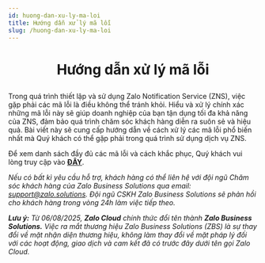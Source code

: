```yaml
---
id: huong-dan-xu-ly-ma-loi
title: Hướng dẫn xử lý mã lỗi
slug: /huong-dan-xu-ly-ma-loi
---
```


# <p align="center">Hướng dẫn xử lý mã lỗi</p>

Trong quá trình thiết lập và sử dụng Zalo Notification Service (ZNS), việc gặp phải các mã lỗi là điều không thể tránh khỏi. Hiểu và xử lý chính xác những mã lỗi này sẽ giúp doanh nghiệp của bạn tận dụng tối đa khả năng của ZNS, đảm bảo quá trình chăm sóc khách hàng diễn ra suôn sẻ và hiệu quả. Bài viết này sẽ cung cấp hướng dẫn về cách xử lý các mã lỗi phổ biến nhất mà Quý khách có thể gặp phải trong quá trình sử dụng dịch vụ ZNS.

Để xem danh sách đầy đủ các mã lỗi và cách khắc phục, Quý khách vui lòng truy cập vào [**ĐÂY**](https://developers.zalo.me/docs/zalo-notification-service/phu-luc/bang-ma-loi).

*Nếu có bất kì yêu cầu hỗ trợ, khách hàng có thể liên hệ với đội ngũ Chăm sóc khách hàng của Zalo Business Solutions qua email: support@zalo.solutions. Đội ngũ CSKH Zalo Business Solutions sẽ phản hồi cho khách hàng trong vòng 24h làm việc tiếp theo.*

_**Lưu ý:**_ _Từ 06/08/2025, **Zalo Cloud** chính thức đổi tên thành **Zalo Business Solutions.** Việc ra mắt thương hiệu Zalo Business Solutions (ZBS) là sự thay đổi về mặt nhận diện thương hiệu, không làm thay đổi về mặt pháp lý đối với các hoạt động, giao dịch và cam kết đã có trước đây dưới tên gọi Zalo Cloud._
